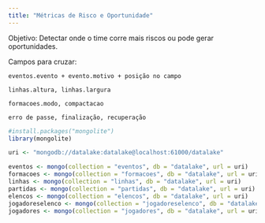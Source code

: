```yaml
---
title: "Métricas de Risco e Oportunidade"
---
```


Objetivo: Detectar onde o time corre mais riscos ou pode gerar oportunidades.

Campos para cruzar:

    eventos.evento + evento.motivo + posição no campo

    linhas.altura, linhas.largura

    formacoes.modo, compactacao

    erro de passe, finalização, recuperação


```r
#install.packages("mongolite")
library(mongolite)

uri <- "mongodb://datalake:datalake@localhost:61000/datalake"

eventos <- mongo(collection = "eventos", db = "datalake", url = uri)
formacoes <- mongo(collection = "formacoes", db = "datalake", url = uri)
linhas <- mongo(collection = "linhas", db = "datalake", url = uri)
partidas <- mongo(collection = "partidas", db = "datalake", url = uri)
elencos <- mongo(collection = "elencos", db = "datalake", url = uri)
jogadoreselenco <- mongo(collection = "jogadoreselenco", db = "datalake", url = uri)
jogadores <- mongo(collection = "jogadores", db = "datalake", url = uri)

```

